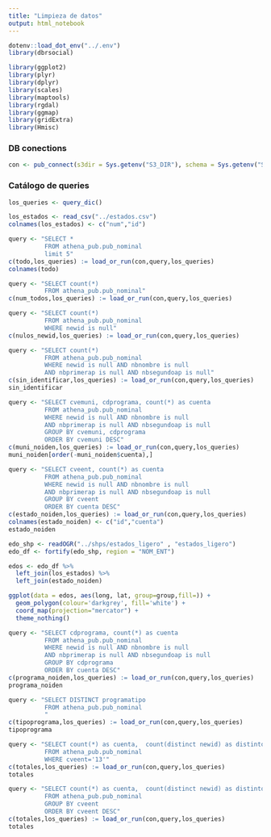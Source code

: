 ```yaml
---
title: "Limpieza de datos"
output: html_notebook
---
```


```r
dotenv::load_dot_env("../.env")
library(dbrsocial)
```

```r
library(ggplot2)
library(plyr)
library(dplyr)
library(scales)
library(maptools)
library(rgdal)
library(ggmap)
library(gridExtra)
library(Hmisc)
```

### DB conections
```r
con <- pub_connect(s3dir = Sys.getenv("S3_DIR"), schema = Sys.getenv("SCHEMA"))
```

### Catálogo de queries
```r
los_queries <- query_dic()
```

```r
los_estados <- read_csv("../estados.csv")
colnames(los_estados) <- c("num","id")
```

```r
query <- "SELECT *
          FROM athena_pub.pub_nominal
          limit 5"
c(todo,los_queries) := load_or_run(con,query,los_queries)
colnames(todo)
```

```r
query <- "SELECT count(*)
          FROM athena_pub.pub_nominal"
c(num_todos,los_queries) := load_or_run(con,query,los_queries)
```


```r
query <- "SELECT count(*)
          FROM athena_pub.pub_nominal
          WHERE newid is null"
c(nulos_newid,los_queries) := load_or_run(con,query,los_queries)
```


```r
query <- "SELECT count(*)
          FROM athena_pub.pub_nominal
          WHERE newid is null AND nbnombre is null
          AND nbprimerap is null AND nbsegundoap is null"
c(sin_identificar,los_queries) := load_or_run(con,query,los_queries)
sin_identificar
```


```r
query <- "SELECT cvemuni, cdprograma, count(*) as cuenta
          FROM athena_pub.pub_nominal
          WHERE newid is null AND nbnombre is null
          AND nbprimerap is null AND nbsegundoap is null
          GROUP BY cvemuni, cdprograma
          ORDER BY cvemuni DESC"
c(muni_noiden,los_queries) := load_or_run(con,query,los_queries)
muni_noiden[order(-muni_noiden$cuenta),]
```

```r
query <- "SELECT cveent, count(*) as cuenta
          FROM athena_pub.pub_nominal
          WHERE newid is null AND nbnombre is null
          AND nbprimerap is null AND nbsegundoap is null
          GROUP BY cveent
          ORDER BY cuenta DESC"
c(estado_noiden,los_queries) := load_or_run(con,query,los_queries)
colnames(estado_noiden) <- c("id","cuenta")
estado_noiden
```



```r
edo_shp <- readOGR("../shps/estados_ligero" , "estados_ligero")
edo_df <- fortify(edo_shp, region = "NOM_ENT")

edos <- edo_df %>%
  left_join(los_estados) %>%
  left_join(estado_noiden)

ggplot(data = edos, aes(long, lat, group=group,fill=)) + 
  geom_polygon(colour='darkgrey', fill='white') +
  coord_map(projection="mercator") +
  theme_nothing()
```




```r
query <- "SELECT cdprograma, count(*) as cuenta
          FROM athena_pub.pub_nominal
          WHERE newid is null AND nbnombre is null
          AND nbprimerap is null AND nbsegundoap is null
          GROUP BY cdprograma
          ORDER BY cuenta DESC"
c(programa_noiden,los_queries) := load_or_run(con,query,los_queries)
programa_noiden
```


```r
query <- "SELECT DISTINCT programatipo
          FROM athena_pub.pub_nominal
          "
c(tipoprograma,los_queries) := load_or_run(con,query,los_queries)
tipoprograma
```



```r
query <- "SELECT count(*) as cuenta,  count(distinct newid) as distintos
          FROM athena_pub.pub_nominal
          WHERE cveent='13'"
c(totales,los_queries) := load_or_run(con,query,los_queries)
totales
```


```r
query <- "SELECT count(*) as cuenta,  count(distinct newid) as distintos, cveent
          FROM athena_pub.pub_nominal
          GROUP BY cveent
          ORDER BY cveent DESC"
c(totales,los_queries) := load_or_run(con,query,los_queries)
totales
```